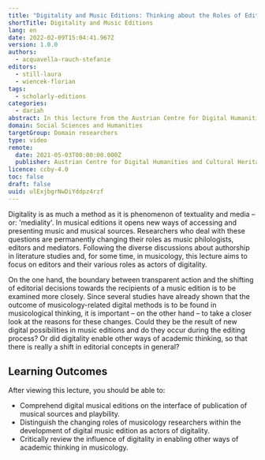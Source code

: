 ```yaml
---
title: "Digitality and Music Editions: Thinking about the Roles of Editors"
shortTitle: Digitality and Music Editions
lang: en
date: 2022-02-09T15:04:41.967Z
version: 1.0.0
authors:
  - acquavella-rauch-stefanie
editors:
  - still-laura
  - wiencek-florian
tags:
  - scholarly-editions
categories:
  - dariah
abstract: In this lecture from the Austrian Centre for Digital Humanities and Cultural Heritage (ADCH-CH) entitled "Digitality and Music Editions".  Thinking about the Roles of Editors, Stefanie Acquavella-Rauch discusses digitality as a method as well as a phenomenon and its role in music editions. In this talk, digitality is discussed as inhibiting a significant role in how researchers' roles change according to their personal engagement with the digital.
domain: Social Sciences and Humanities
targetGroup: Domain researchers
type: video
remote:
  date: 2021-05-03T00:00:00.000Z
  publisher: Austrian Centre for Digital Humanities and Cultural Heritage (ACDH-CH)
licence: ccby-4.0
toc: false
draft: false
uuid: ulExjbgrNwDiYddpz4rzf
---
```


Digitality is as much a method as it is phenomenon of textuality and media – or: 'mediality'. In musical editions it opens new ways of accessing and presenting music and musical sources. Researchers who deal with these questions are permanently changing their roles as music philologists, editors and mediators. Following the diverse discussions about authorship in literature studies and, for some time, in musicology, this lecture aims to focus on editors and their various roles as actors of digitality.

On the one hand, the boundary between transparent action and the shifting of editorial decisions towards the recipients of a music edition is to be examined more closely. Since several studies have already shown that the outcome of musicology-related digital methods is to be found in musicological thinking, it is important – on the other hand – to take a closer look at the reasons for these changes. Could they be the result of new digital possibilities in music editions and do they occur during the editing process? Or did digitality enable other ways of academic thinking, so that there is really a shift in editorial concepts in general?

## Learning Outcomes

After viewing this lecture, you should be able to:

- Comprehend digital musical editions on the interface of publication of musical sources and playbility.
- Distinguish the changing roles of musicology researchers within the development of digital music edition as actors of digitality.
- Critically review the influence of digitality in enabling other ways of academic thinking in musicology.

<VideoCard
  title="Click to view"
  subtitle="Stefanie Aquavella-Rauch – Digitality and Music Editions: Thinking about the Roles of Editors"
  id="5ZDb9aQixIU"
  image="images/acdh-stefanie-acquavella-rauch.png"
/>
